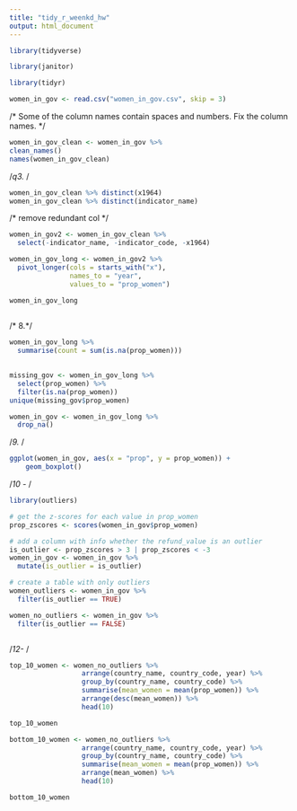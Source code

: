 ```yaml
---
title: "tidy_r_weenkd_hw"
output: html_document
---
```

```r
library(tidyverse)
```


```r
library(janitor)
```

```r
library(tidyr)
```

```r
women_in_gov <- read.csv("women_in_gov.csv", skip = 3)
```
/* Some of the column names contain spaces and numbers. Fix the column names. */


```r
women_in_gov_clean <- women_in_gov %>%
clean_names()
names(women_in_gov_clean)

```

/*q3.     */

```r
women_in_gov_clean %>% distinct(x1964)
women_in_gov_clean %>% distinct(indicator_name)
```
/* remove redundant col  */
```r
women_in_gov2 <- women_in_gov_clean %>% 
  select(-indicator_name, -indicator_code, -x1964)
```





```r
women_in_gov_long <- women_in_gov2 %>%
  pivot_longer(cols = starts_with("x"), 
               names_to = "year", 
               values_to = "prop_women")

women_in_gov_long
    
```
/* 8.*/

```r
women_in_gov_long %>%
  summarise(count = sum(is.na(prop_women)))
  

```
```r
missing_gov <- women_in_gov_long %>% 
  select(prop_women) %>% 
  filter(is.na(prop_women))
unique(missing_gov$prop_women)
```
```r
women_in_gov <- women_in_gov_long %>%
  drop_na()
```

/*9.    */


```r
ggplot(women_in_gov, aes(x = "prop", y = prop_women)) +
    geom_boxplot()

```
/*10 -    */
```r
library(outliers)

# get the z-scores for each value in prop_women
prop_zscores <- scores(women_in_gov$prop_women)

# add a column with info whether the refund_value is an outlier
is_outlier <- prop_zscores > 3 | prop_zscores < -3
women_in_gov <- women_in_gov %>%
  mutate(is_outlier = is_outlier)

# create a table with only outliers
women_outliers <- women_in_gov %>% 
  filter(is_outlier == TRUE)

women_no_outliers <- women_in_gov %>%
  filter(is_outlier == FALSE)
```

```r

```

/*12-    */
```r
top_10_women <- women_no_outliers %>%
                  arrange(country_name, country_code, year) %>%
                  group_by(country_name, country_code) %>%
                  summarise(mean_women = mean(prop_women)) %>%
                  arrange(desc(mean_women)) %>%
                  head(10)

top_10_women
```
```r
bottom_10_women <- women_no_outliers %>%
                  arrange(country_name, country_code, year) %>%
                  group_by(country_name, country_code) %>%
                  summarise(mean_women = mean(prop_women)) %>%
                  arrange(mean_women) %>%
                  head(10)

bottom_10_women
```


